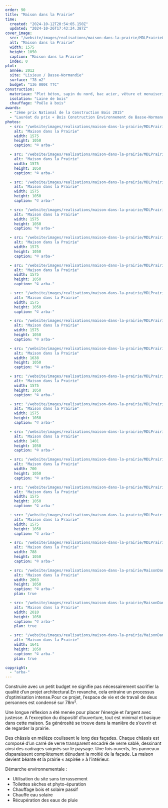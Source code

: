 ```yaml
---
order: 90
title: "Maison dans la Prairie"
time:
  created: "2024-10-12T20:54:05.150Z"
  updated: "2024-10-26T17:43:24.387Z"
cover_image:
  src: "/website/images/realisations/maison-dans-la-prairie/MDLPrairie01_arba.jpg"
  alt: "Maison dans la Prairie"
  width: 1575
  height: 1050
  caption: "Maison dans la Prairie"
  index: 0
plot:
  année: 2012
  site: "Lisieux / Basse-Normandie"
  surface: "78 m2"
  budget: "136 000€ TTC"
construction:
  materiaux: "Plot béton, sapin du nord, bac acier, vêture et menuiseries mélèze"
  isolation: "Laine de bois"
  chauffage: "Poêle à bois"
awards:
  - "2ème prix National de la Construction Bois 2015"
  - "Lauréat du prix « Bois Construction Environnement de Basse-Normandie » 2015"
photos:
  - src: "/website/images/realisations/maison-dans-la-prairie/MDLPrairie01_arba.jpg"
    alt: "Maison dans la Prairie"
    width: 1575
    height: 1050
    caption: "© arba-"

  - src: "/website/images/realisations/maison-dans-la-prairie/MDLPrairie02_arba.jpg"
    alt: "Maison dans la Prairie"
    width: 1575
    height: 1050
    caption: "© arba-"

  - src: "/website/images/realisations/maison-dans-la-prairie/MDLPrairie03_arba.jpg"
    alt: "Maison dans la Prairie"
    width: 1575
    height: 1050
    caption: "© arba-"

  - src: "/website/images/realisations/maison-dans-la-prairie/MDLPrairie04_arba.jpg"
    alt: "Maison dans la Prairie"
    width: 1575
    height: 1050
    caption: "© arba-"

  - src: "/website/images/realisations/maison-dans-la-prairie/MDLPrairie05_arba.jpg"
    alt: "Maison dans la Prairie"
    width: 1575
    height: 1050
    caption: "© arba-"

  - src: "/website/images/realisations/maison-dans-la-prairie/MDLPrairie06_arba.jpg"
    alt: "Maison dans la Prairie"
    width: 1575
    height: 1050
    caption: "© arba-"

  - src: "/website/images/realisations/maison-dans-la-prairie/MDLPrairie07_arba.jpg"
    alt: "Maison dans la Prairie"
    width: 1575
    height: 1050
    caption: "© arba-"

  - src: "/website/images/realisations/maison-dans-la-prairie/MDLPrairie08_arba.jpg"
    alt: "Maison dans la Prairie"
    width: 1575
    height: 1050
    caption: "© arba-"

  - src: "/website/images/realisations/maison-dans-la-prairie/MDLPrairie09_arba.jpg"
    alt: "Maison dans la Prairie"
    width: 1638
    height: 1050
    caption: "© arba-"

  - src: "/website/images/realisations/maison-dans-la-prairie/MDLPrairie10_arba.jpg"
    alt: "Maison dans la Prairie"
    width: 1575
    height: 1050
    caption: "© arba-"

  - src: "/website/images/realisations/maison-dans-la-prairie/MDLPrairie11_arba.jpg"
    alt: "Maison dans la Prairie"
    width: 1575
    height: 1050
    caption: "© arba-"

  - src: "/website/images/realisations/maison-dans-la-prairie/MDLPrairie12_arba.jpg"
    alt: "Maison dans la Prairie"
    width: 1401
    height: 1050
    caption: "© arba-"

  - src: "/website/images/realisations/maison-dans-la-prairie/MDLPrairie13_arba.jpg"
    alt: "Maison dans la Prairie"
    width: 700
    height: 1050
    caption: "© arba-"

  - src: "/website/images/realisations/maison-dans-la-prairie/MDLPrairie14_arba.jpg"
    alt: "Maison dans la Prairie"
    width: 1575
    height: 1050
    caption: "© arba-"

  - src: "/website/images/realisations/maison-dans-la-prairie/MDLPrairie15_arba.jpg"
    alt: "Maison dans la Prairie"
    width: 1575
    height: 1050
    caption: "© arba-"

  - src: "/website/images/realisations/maison-dans-la-prairie/MDLPrairie16_arba.jpg"
    alt: "Maison dans la Prairie"
    width: 788
    height: 1050
    caption: "© arba-"

  - src: "/website/images/realisations/maison-dans-la-prairie/MaisonDansLaPrairieCoupeLong.png"
    alt: "Maison dans la Prairie"
    width: 2063
    height: 1050
    caption: "© arba-"
    plan: true

  - src: "/website/images/realisations/maison-dans-la-prairie/MaisonDansLaPrairieCoupeTrans.png"
    alt: "Maison dans la Prairie"
    width: 2010
    height: 1050
    caption: "© arba-"
    plan: true

  - src: "/website/images/realisations/maison-dans-la-prairie/MaisonDansLaPrairiePlan.png"
    alt: "Maison dans la Prairie"
    width: 1641
    height: 1050
    caption: "© arba-"
    plan: true

copyright:
  - "arba-"
---
```


Construire avec un petit budget ne signifie pas nécessairement sacrifier la qualité d’un projet architectural.En revanche, cela entraine un processus d’optimisation intense.Pour ce projet, l’espace de vie et de travail de deux personnes est condensé sur 78m².

Une longue réflexion a été menée pour placer l’énergie et l’argent avec justesse. A l’exception du dispositif d’ouverture, tout est minimal et basique dans cette maison. Sa générosité se trouve dans la manière de s’ouvrir et de regarder la prairie.

Des châssis en mélèze coulissent le long des façades. Chaque châssis est composé d’un carré de verre transparent encadré de verre sablé, dessinant ainsi des cadrages soignés sur le paysage.
Une fois ouverts, les panneaux disparaissent complètement dénudant la moitié de la façade. La maison devient béante et la prairie « aspirée » à l’intérieur.

Démarche environnementale :

- Utilisation du site sans terrassement
- Toilettes sèches et phyto-épuration
- Chauffage bois et solaire passif
- Chauffe eau solaire
- Récupération des eaux de pluie
